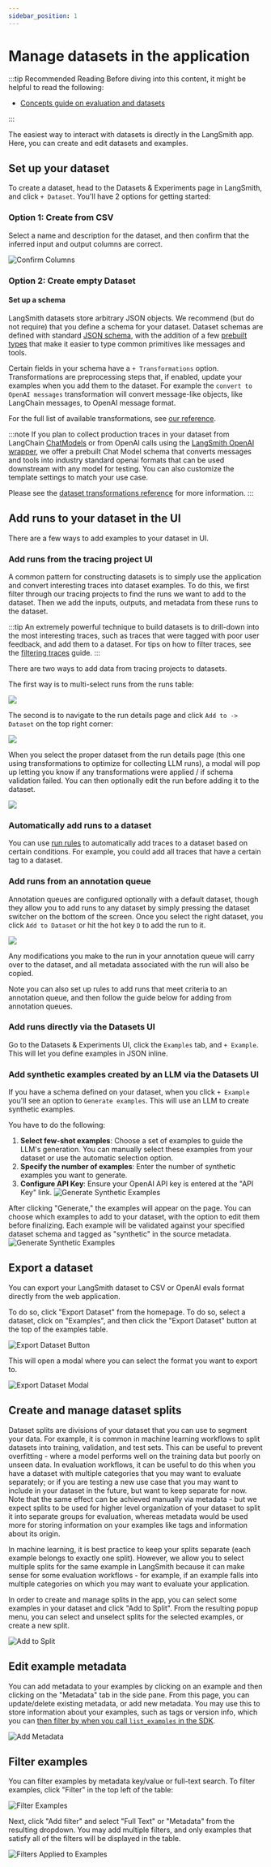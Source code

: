 ```yaml
---
sidebar_position: 1
---
```


# Manage datasets in the application

:::tip Recommended Reading
Before diving into this content, it might be helpful to read the following:

- [Concepts guide on evaluation and datasets](../../concepts#datasets-and-examples)

:::

The easiest way to interact with datasets is directly in the LangSmith app. Here, you can create and edit datasets and examples.

## Set up your dataset

To create a dataset, head to the Datasets & Experiments page in LangSmith, and click `+ Dataset`. You'll have 2 options for
getting started:

### Option 1: Create from CSV

Select a name and description for the dataset, and then confirm that the inferred input and output columns are correct.

![Confirm Columns](./static/select_columns.png)

### Option 2: Create empty Dataset

#### Set up a schema

LangSmith datasets store arbitrary JSON objects. We recommend (but do not require) that you define a schema for your dataset.
Dataset schemas are defined with standard [JSON schema](https://json-schema.org/), with the addition of a few [prebuilt types](/reference/data_formats/dataset_json_types)
that make it easier to type common primitives like messages and tools.

Certain fields in your schema have a `+ Transformations` option.
Transformations are preprocessing steps that, if enabled, update your examples when you add them to the dataset.
For example the `convert to OpenAI messages` transformation will convert message-like objects, like LangChain messages, to OpenAI message format.

For the full list of available transformations, see [our reference](/reference/evaluation/dataset_transformations).

:::note
If you plan to collect production traces in your dataset from LangChain
[ChatModels](https://python.langchain.com/docs/concepts/chat_models/)
or from OpenAI calls using the [LangSmith OpenAI wrapper](/observability/how_to_guides/tracing/annotate_code#wrap-the-openai-client), we offer a prebuilt Chat Model schema that converts messages and tools into industry standard openai formats that can be used downstream with any model for testing. You can also customize the template settings to match your use case.

Please see the [dataset transformations reference](/reference/evaluation/dataset_transformations) for more information.
:::

## Add runs to your dataset in the UI

There are a few ways to add examples to your dataset in UI.

### Add runs from the tracing project UI

A common pattern for constructing datasets is to simply use the application and convert interesting traces into dataset examples. To do this, we first filter
through our tracing projects to find the runs we want to add to the dataset. Then we add the inputs, outputs, and metadata from these runs to the dataset.

:::tip
An extremely powerful technique to build datasets is to drill-down into the most interesting traces, such as traces that were tagged with poor user feedback, and add them to a dataset.
For tips on how to filter traces, see the [filtering traces](../../../observability/how_to_guides/monitoring/filter_traces_in_application) guide.
:::

There are two ways to add data from tracing projects to datasets.

The first way is to multi-select runs from the runs table:

![](./static/multiselect_add_to_dataset.png)

The second is to navigate to the run details page and click `Add to -> Dataset` on the top right corner:

![](./static/add_to..dataset.png)

When you select the proper dataset from the run details page (this one using transformations to optimize for collecting LLM runs),
a modal will pop up letting you know if any transformations were applied / if schema validation failed. You can then optionally edit
the run before adding it to the dataset.

![](./static/confirmation.png)

### Automatically add runs to a dataset

You can use [run rules](../../../observability/how_to_guides/monitoring/rules) to automatically add traces to a dataset based on certain conditions. For example, you could add all traces that have a certain tag to a dataset.

### Add runs from an annotation queue

Annotation queues are configured optionally with a default dataset, though they allow you to add runs to any dataset
by simply pressing the dataset switcher on the bottom of the screen. Once you select the right dataset, you click `Add to Dataset`
or hit the hot key `D` to add the run to it.

![](./static/add_to_dataset_from_aq.png)

Any modifications you make to the run in your annotation queue will carry over to
the dataset, and all metadata associated with the run will also be copied.

Note you can also set up rules to add runs that meet criteria to an annotation queue, and then follow the guide below for adding from annotation queues.

### Add runs directly via the Datasets UI

Go to the Datasets & Experiments UI, click the `Examples` tab, and `+ Example`. This will let you define examples in JSON inline.

### Add synthetic examples created by an LLM via the Datasets UI

If you have a schema defined on your dataset, when you click `+ Example` you'll see an option to `Generate examples`. This will use an LLM to create synthetic examples.

You have to do the following:

1. **Select few-shot examples**: Choose a set of examples to guide the LLM's generation. You can manually select these examples from your dataset or use the automatic selection option.
2. **Specify the number of examples**: Enter the number of synthetic examples you want to generate.
3. **Configure API Key**: Ensure your OpenAI API key is entered at the "API Key" link.
   ![Generate Synthetic Examples](./static/generate_synthetic_examples_create.png)

After clicking "Generate," the examples will appear on the page. You can choose which examples to add to your dataset, with the option to edit them before finalizing.
Each example will be validated against your specified dataset schema and tagged as "synthetic" in the source metadata.
![Generate Synthetic Examples](./static/generate_synthetic_examples_pane.png)

## Export a dataset

You can export your LangSmith dataset to CSV or OpenAI evals format directly from the web application.

To do so, click "Export Dataset" from the homepage.
To do so, select a dataset, click on "Examples", and then click the "Export Dataset" button at the top of the examples table.

![Export Dataset Button](./static/export-dataset-button.png)

This will open a modal where you can select the format you want to export to.

![Export Dataset Modal](./static/export-dataset-modal.png)

## Create and manage dataset splits

Dataset splits are divisions of your dataset that you can use to segment your data. For example, it is common
in machine learning workflows to split datasets into training, validation, and test sets. This can be useful
to prevent overfitting - where a model performs well on the training data but poorly on unseen data. In evaluation
workflows, it can be useful to do this when you have a dataset with multiple categories that you may want to evaluate
separately; or if you are testing a new use case that you may want to include in your dataset in the future, but want
to keep separate for now. Note that the same effect can be achieved manually via metadata - but we expect splits
to be used for higher level organization of your dataset to split it into separate groups for evaluation, whereas
metadata would be used more for storing information on your examples like tags and information about its origin.

In machine learning, it is best practice to keep your splits separate (each example belongs to exactly one split).
However, we allow you to select multiple splits for the same example in LangSmith because it can make sense for
some evaluation workflows - for example, if an example falls into multiple categories on which you may want to
evaluate your application.

In order to create and manage splits in the app, you can select some examples in your dataset and click "Add to Split". From the resulting popup menu,
you can select and unselect splits for the selected examples, or create a new split.

![Add to Split](./static/add_to_split2.png)

## Edit example metadata

You can add metadata to your examples by clicking on an example and then clicking on the "Metadata" tab in the side pane.
From this page, you can update/delete existing metadata, or add new metadata. You may use this to store information about
your examples, such as tags or version info, which you can [then filter by when you call `list_examples` in the SDK](./manage_datasets_programmatically#list-examples-by-metadata).

![Add Metadata](./static/add_metadata.png)

## Filter examples

You can filter examples by metadata key/value or full-text search. To filter examples, click "Filter" in the top left of the table:

![Filter Examples](./static/filter_examples.png)

Next, click "Add filter" and select "Full Text" or "Metadata" from the resulting dropdown. You may add multiple filters, and only examples that satisfy all of the
filters will be displayed in the table.

![Filters Applied to Examples](./static/filters_applied.png)
